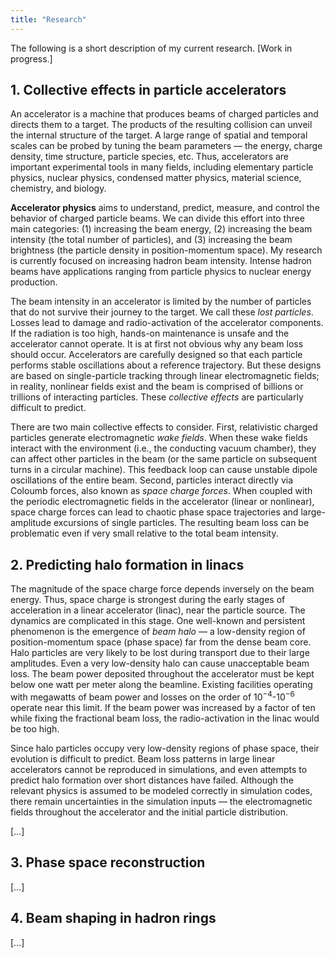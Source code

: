 ```yaml
---
title: "Research"
---
```


The following is a short description of my current research. [Work in progress.]


## 1. Collective effects in particle accelerators

An accelerator is a machine that produces beams of charged particles and directs them to a target. The products of the resulting collision can unveil the internal structure of the target. A large range of spatial and temporal scales can be probed by tuning the beam parameters — the energy, charge density, time structure, particle species, etc. Thus, accelerators are important experimental tools in many fields, including elementary particle physics, nuclear physics, condensed matter physics, material science, chemistry, and biology.  

**Accelerator physics** aims to understand, predict, measure, and control the behavior of charged particle beams. We can divide this effort into three main categories: (1) increasing the beam energy, (2) increasing the beam intensity (the total number of particles), and (3) increasing the beam brightness (the particle density in position-momentum space). My research is currently focused on increasing hadron beam intensity. Intense hadron beams have applications ranging from particle physics to nuclear energy production. 

The beam intensity in an accelerator is limited by the number of particles that do not survive their journey to the target. We call these *lost particles*. Losses lead to damage and radio-activation of the accelerator components. If the radiation is too high, hands-on maintenance is unsafe and the accelerator cannot operate. It is at first not obvious why any beam loss should occur. Accelerators are carefully designed so that each particle performs stable oscillations about a reference trajectory. But these designs are based on single-particle tracking through linear electromagnetic fields; in reality, nonlinear fields exist and the beam is comprised of billions or trillions of interacting particles. These *collective effects* are particularly difficult to predict.

There are two main collective effects to consider. First, relativistic charged particles generate electromagnetic *wake fields*. When these wake fields interact with the environment (i.e., the conducting vacuum chamber), they can affect other particles in the beam (or the same particle on subsequent turns in a circular machine). This feedback loop can cause unstable dipole oscillations of the entire beam. Second, particles interact directly via Coloumb forces, also known as *space charge forces*. When coupled with the periodic electromagnetic fields in the accelerator (linear or nonlinear), space charge forces can lead to chaotic phase space trajectories and large-amplitude excursions of single particles. The resulting beam loss can be problematic even if very small relative to the total beam intensity.


## 2. Predicting halo formation in linacs

The magnitude of the space charge force depends inversely on the beam energy. Thus, space charge is strongest during the early stages of acceleration in a linear accelerator (linac), near the particle source. The dynamics are complicated in this stage. One well-known and persistent phenomenon is the emergence of *beam halo* — a low-density region of position-momentum space (phase space) far from the dense beam core. Halo particles are very likely to be lost during transport due to their large amplitudes. Even a very low-density halo can cause unacceptable beam loss. The beam power deposited throughout the accelerator must be kept below one watt per meter along the beamline. Existing facilities operating with megawatts of beam power and losses on the order of $10^{-4}$-$10^{-6}$ operate near this limit. If the beam power was increased by a factor of ten while fixing the fractional beam loss, the radio-activation in the linac would be too high.

Since halo particles occupy very low-density regions of phase space, their evolution is difficult to predict. Beam loss patterns in large linear accelerators cannot be reproduced in simulations, and even attempts to predict halo formation over short distances have failed. Although the relevant physics is assumed to be modeled correctly in simulation codes, there remain uncertainties in the simulation inputs — the electromagnetic fields throughout the accelerator and the initial particle distribution.

[...]


## 3. Phase space reconstruction

[...]


## 4. Beam shaping in hadron rings

[...]